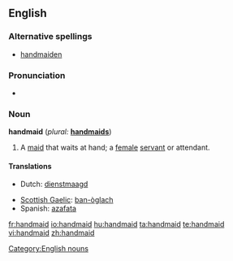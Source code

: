 ==English==

===Alternative spellings===
* [[handmaiden]]

===Pronunciation===
* {{a|US}} {{IPA|/ˈhændˌmeɪd/}}

===Noun===
'''handmaid'''  (''plural:'' '''[[handmaids]]''')

# A [[maid]] that waits at hand; a [[female]] [[servant]] or attendant.

====Translations====
{{trans-top|maid that waits at hand}}
* Dutch: [[dienstmaagd]]
{{trans-mid}}
* [[Scottish Gaelic]]: [[ban-òglach]] {{f}}
* Spanish: [[azafata]]
{{trans-bottom}}

[[Category:English nouns]]

[[fr:handmaid]]
[[io:handmaid]]
[[hu:handmaid]]
[[ta:handmaid]]
[[te:handmaid]]
[[vi:handmaid]]
[[zh:handmaid]]